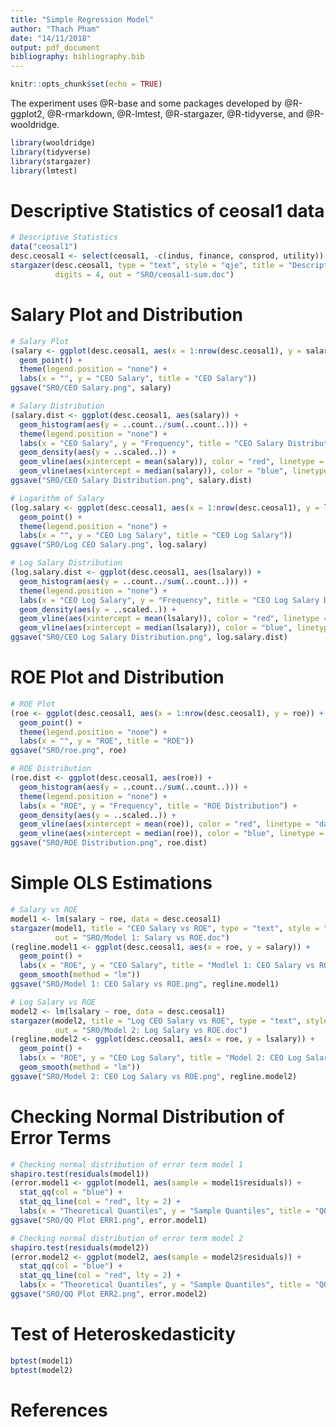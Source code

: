 ```yaml
---
title: "Simple Regression Model"
author: "Thach Pham"
date: "14/11/2018"
output: pdf_document
bibliography: bibliography.bib
---
```


```r
knitr::opts_chunk$set(echo = TRUE)
```

The experiment uses @R-base and some packages developed by @R-ggplot2, @R-rmarkdown, @R-lmtest, @R-stargazer, @R-tidyverse, and @R-wooldridge.
```r
library(wooldridge)
library(tidyverse)
library(stargazer)
library(lmtest)
```

# Descriptive Statistics of ceosal1 data
```r
# Descriptive Statistics
data("ceosal1")
desc.ceosal1 <- select(ceosal1, -c(indus, finance, consprod, utility))
stargazer(desc.ceosal1, type = "text", style = "qje", title = "Descriptive Statistics",
          digits = 4, out = "SRO/ceosal1-sum.doc")
```

# Salary Plot and Distribution
```r
# Salary Plot
(salary <- ggplot(desc.ceosal1, aes(x = 1:nrow(desc.ceosal1), y = salary)) +
  geom_point() +
  theme(legend.position = "none") +
  labs(x = "", y = "CEO Salary", title = "CEO Salary"))
ggsave("SRO/CEO Salary.png", salary)

# Salary Distribution
(salary.dist <- ggplot(desc.ceosal1, aes(salary)) +
  geom_histogram(aes(y = ..count../sum(..count..))) + 
  theme(legend.position = "none") +
  labs(x = "CEO Salary", y = "Frequency", title = "CEO Salary Distribution") +
  geom_density(aes(y = ..scaled..)) +
  geom_vline(aes(xintercept = mean(salary)), color = "red", linetype = "dashed", size = 1) +
  geom_vline(aes(xintercept = median(salary)), color = "blue", linetype = "dashed", size = 1))
ggsave("SRO/CEO Salary Distribution.png", salary.dist)

# Logarithm of Salary
(log.salary <- ggplot(desc.ceosal1, aes(x = 1:nrow(desc.ceosal1), y = lsalary)) +
  geom_point() +
  theme(legend.position = "none") +
  labs(x = "", y = "CEO Log Salary", title = "CEO Log Salary"))
ggsave("SRO/Log CEO Salary.png", log.salary)

# Log Salary Distribution
(log.salary.dist <- ggplot(desc.ceosal1, aes(lsalary)) +
  geom_histogram(aes(y = ..count../sum(..count..))) + 
  theme(legend.position = "none") +
  labs(x = "CEO Log Salary", y = "Frequency", title = "CEO Log Salary Distribution") +
  geom_density(aes(y = ..scaled..)) +
  geom_vline(aes(xintercept = mean(lsalary)), color = "red", linetype = "dashed", size = 1) +
  geom_vline(aes(xintercept = median(lsalary)), color = "blue", linetype = "dashed", size = 1))
ggsave("SRO/CEO Log Salary Distribution.png", log.salary.dist)
```

# ROE Plot and Distribution
```r
# ROE Plot
(roe <- ggplot(desc.ceosal1, aes(x = 1:nrow(desc.ceosal1), y = roe)) +
  geom_point() +
  theme(legend.position = "none") +
  labs(x = "", y = "ROE", title = "ROE"))
ggsave("SRO/roe.png", roe)

# ROE Distribution
(roe.dist <- ggplot(desc.ceosal1, aes(roe)) +
  geom_histogram(aes(y = ..count../sum(..count..))) + 
  theme(legend.position = "none") +
  labs(x = "ROE", y = "Frequency", title = "ROE Distribution") +
  geom_density(aes(y = ..scaled..)) +
  geom_vline(aes(xintercept = mean(roe)), color = "red", linetype = "dashed", size = 1) +
  geom_vline(aes(xintercept = median(roe)), color = "blue", linetype = "dashed", size = 1))
ggsave("SRO/ROE Distribution.png", roe.dist)
```

# Simple OLS Estimations
```r
# Salary vs ROE
model1 <- lm(salary ~ roe, data = desc.ceosal1)
stargazer(model1, title = "CEO Salary vs ROE", type = "text", style = "qje",
          out = "SRO/Model 1: Salary vs ROE.doc")
(regline.model1 <- ggplot(desc.ceosal1, aes(x = roe, y = salary)) +
  geom_point() +
  labs(x = "ROE", y = "CEO Salary", title = "Modlel 1: CEO Salary vs ROE") + 
  geom_smooth(method = "lm"))
ggsave("SRO/Model 1: CEO Salary vs ROE.png", regline.model1)

# Log Salary vs ROE
model2 <- lm(lsalary ~ roe, data = desc.ceosal1)
stargazer(model2, title = "Log CEO Salary vs ROE", type = "text", style = "qje",
          out = "SRO/Model 2: Log Salary vs ROE.doc")
(regline.model2 <- ggplot(desc.ceosal1, aes(x = roe, y = lsalary)) +
  geom_point() +
  labs(x = "ROE", y = "CEO Log Salary", title = "Model 2: CEO Log Salary vs ROE") + 
  geom_smooth(method = "lm"))
ggsave("SRO/Model 2: CEO Log Salary vs ROE.png", regline.model2)
```

# Checking Normal Distribution of Error Terms
```r
# Checking normal distribution of error term model 1
shapiro.test(residuals(model1))
(error.model1 <- ggplot(model1, aes(sample = model1$residuals)) +
  stat_qq(col = "blue") +
  stat_qq_line(col = "red", lty = 2) +
  labs(x = "Theoretical Quantiles", y = "Sample Quantiles", title = "QQ Plot ERR1"))
ggsave("SRO/QQ Plot ERR1.png", error.model1)

# Checking normal distribution of error term model 2
shapiro.test(residuals(model2))
(error.model2 <- ggplot(model2, aes(sample = model2$residuals)) +
  stat_qq(col = "blue") +
  stat_qq_line(col = "red", lty = 2) +
  labs(x = "Theoretical Quantiles", y = "Sample Quantiles", title = "QQ Plot ERR2"))
ggsave("SRO/QQ Plot ERR2.png", error.model2)
```

# Test of Heteroskedasticity
```r
bptest(model1)
bptest(model2)
```

# References


